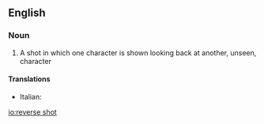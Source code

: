 ==English==

===Noun===
{{wikipedia|Shot reverse shot}}
{{en-noun|head=[[reverse]] [[shot]]}}

# {{lb|en|cinematography}} A shot in which one character is shown looking back at another, unseen, character

====Translations====
{{trans-top|contrafield}}
* Italian: {{t|it|controcampo|m}}
{{trans-mid}}
{{trans-bottom}}

[[io:reverse shot]]